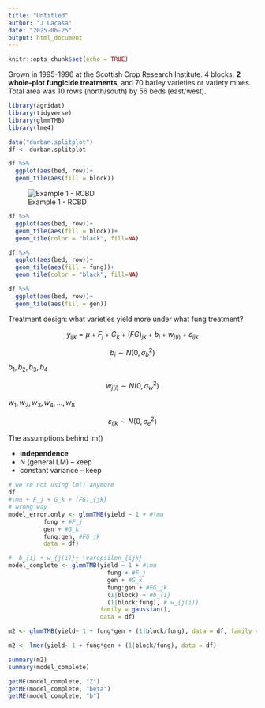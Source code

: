 ```yaml
---
title: "Untitled"
author: "J Lacasa"
date: "2025-06-25"
output: html_document
---
```


```r
knitr::opts_chunk$set(echo = TRUE)
```

Grown in 1995-1996 at the Scottish Crop Research Institute. 4 blocks, **2 whole-plot fungicide treatments**, and 70 barley varieties or variety mixes. Total area was 10 rows (north/south) by 56 beds (east/west).

```r
library(agridat)
library(tidyverse)
library(glmmTMB)
library(lme4)

data("durban.splitplot")
df <- durban.splitplot
```

```r
df %>% 
  ggplot(aes(bed, row))+
  geom_tile(aes(fill = block))
```

![Example 1 - RCBD](https://www.agrobit.ag/wp-content/uploads/2023/06/2_caso-studio-trial-plots-cover-800x533.jpg)

```r
df %>% 
  ggplot(aes(bed, row))+
  geom_tile(aes(fill = block))+
  geom_tile(color = "black", fill=NA)

df %>% 
  ggplot(aes(bed, row))+
  geom_tile(aes(fill = fung))+
  geom_tile(color = "black", fill=NA)

df %>% 
  ggplot(aes(bed, row))+
  geom_tile(aes(fill = gen))
```


Treatment design: what varieties yield more under what fung treatment? 


$$y_{ijk}=\mu + F_j + G_k + (FG)_{jk} + b_{i} + w_{j(i)}+ \varepsilon_{ijk}$$


$$b_{i}\sim N(0, \sigma^2_b)$$
$b_1, b_2, b_3, b_4$

$$w_{j(i)}\sim N(0, \sigma^2_w)$$

$w_1, w_2, w_3, w_4, ..., w_8$

$$\varepsilon_{ijk} \sim N(0, \sigma^2_e)$$

The assumptions behind lm()

- **independence**
- N (general LM) -- keep
- constant variance -- keep

```r
# we're not using lm() anymore 
df
#\mu + F_j + G_k + (FG)_{jk}
# wrong way
model_error.only <- glmmTMB(yield ~ 1 + #\mu
          fung + #F_j
          gen + #G_k
          fung:gen, #FG_jk
          data = df)

#  b_{i} + w_{j(i)}+ \varepsilon_{ijk}
model_complete <- glmmTMB(yield ~ 1 + #\mu
                            fung + #F_j
                            gen + #G_k
                            fung:gen + #FG_jk
                            (1|block) + #b_{i} 
                            (1|block:fung), # w_{j(i)}
                          family = gaussian(),
                          data = df)

m2 <- glmmTMB(yield~ 1 + fung*gen + (1|block/fung), data = df, family = gaussian())

m2 <- lmer(yield~ 1 + fung*gen + (1|block/fung), data = df)

summary(m2)
summary(model_complete)
```

```r
getME(model_complete, "Z")
getME(model_complete, "beta")
getME(model_complete, "b")
```


